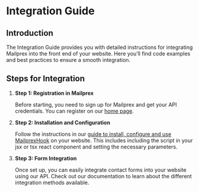 # Integration Guide

## Introduction

The Integration Guide provides you with detailed instructions for integrating Mailprex into the front end of your website. Here you’ll find code examples and best practices to ensure a smooth integration.

## Steps for Integration

1. **Step 1: Registration in Mailprex**

   Before starting, you need to sign up for Mailprex and get your API credentials. You can register on our [home page](/login).

2. **Step 2: Installation and Configuration**

   Follow the instructions in our [guide to install, configure and use MailprexHook](/mailprexhook) on your website. This includes including the script in your jsx or tsx react component and setting the necessary parameters.

3. **Step 3: Form Integration**

   Once set up, you can easily integrate contact forms into your website using our API. Check out our documentation to learn about the different integration methods available.
